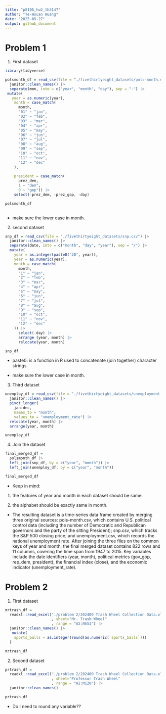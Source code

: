 ```yaml
---
title: "p8105_hw2_th3147"
author: "Te-Hsuan Huang"
date: "2025-09-27"
output: github_document
---
```


# Problem 1

1. First dataset

```r
library(tidyverse)

polsmonth_df = read_csv(file = "./fivethirtyeight_datasets/pols-month.csv") |> 
  janitor::clean_names() |> 
  separate(mon, into = c("year", "month", "day"), sep = "-") |> 
 mutate( 
   year = as.numeric(year),
    month = case_match(
      month,
      "01" ~ "jan",
      "02" ~ "feb",
      "03" ~ "mar",
      "04" ~ "apr",
      "05" ~ "may",
      "06" ~ "jun",
      "07" ~ "jul",
      "08" ~ "aug",
      "09" ~ "sep",
      "10" ~ "oct",
      "11" ~ "nov",
      "12" ~ "dec"
    ), 
    
    president = case_match(
      prez_dem,
      1 ~ "dem",
      0 ~ "gop")) |> 
    select(-prez_dem, -prez_gop, -day)

polsmonth_df
  
```

* make sure the lower case in month.

2. second dataset

```r
snp_df = read_csv(file = "./fivethirtyeight_datasets/snp.csv") |> 
  janitor::clean_names() |> 
  separate(date, into = c("month", "day", "year"), sep = "/") |>
  mutate(
    year = as.integer(paste0("20", year)),
    year = as.numeric(year),
    month = case_match(
      month,
      "1" ~ "jan",
      "2" ~ "feb",
      "3" ~ "mar",
      "4" ~ "apr",
      "5" ~ "may",
      "6" ~ "jun",
      "7" ~ "jul",
      "8" ~ "aug",
      "9" ~ "sep",
      "10" ~ "oct",
      "11" ~ "nov",
      "12" ~ "dec"
    )) |> 
      select(-day) |>
      arrange (year, month) |> 
      relocate(year, month)

snp_df
```

* paste0: is a function in R used to concatenate (join together) character strings.

* make sure the lower case in month.


3. Third dataset

```r
unemploy_df = read_csv(file = "./fivethirtyeight_datasets/unemployment.csv") |> 
  janitor::clean_names() |> 
  pivot_longer(
    jan:dec,
    names_to = "month", 
    values_to = "unemployment_rate") |> 
  relocate(year, month) |>
  arrange(year, month)

unemploy_df
```

4. Join the dataset

```r
final_merged_df = 
  polsmonth_df |>
  left_join(snp_df, by = c("year", "month")) |>
  left_join(unemploy_df, by = c("year", "month"))

final_merged_df
```

* Keep in mind: 

1. the features of year and month in each dataset should be same.

2. the alphabet should be exactly same in month.

* The resulting dataset is a time-series data frame created by merging three original sources: pols-month.csv, which contains U.S. political control data (including the number of Democratic and Republican governors and the party of the sitting President); snp.csv, which tracks the S&P 500 closing price; and unemployment.csv, which records the national unemployment rate. After joining the three files on the common keys of year and month, the final merged dataset contains 822 rows and 11 columns, covering the time span from 1947 to 2015. Key variables include the date identifiers (year, month), political metrics (gov_gop, rep_dem, president), the financial index (close), and the economic indicator (unemployment_rate).


# Problem 2

1. First dataset

```r
mrtrash_df = 
  readxl::read_excel("./problem 2/202409 Trash Wheel Collection Data.xlsx"
                     , sheet="Mr. Trash Wheel"
                     , range = "A2:N653") |> 
  janitor::clean_names() |> 
   mutate(
    sports_balls = as.integer(round(as.numeric(`sports_balls`))) 
  )

mrtrash_df
```

2. Second dataset

```r
prtrash_df = 
  readxl::read_excel("./problem 2/202409 Trash Wheel Collection Data.xlsx"
                     , sheet="Professor Trash Wheel"
                     , range = "A2:M120") |> 
  janitor::clean_names()

prtrash_df
```

* Do I need to round any variable??

